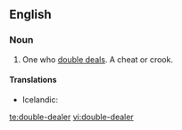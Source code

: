 ==English==

===Noun===
{{en-noun}}

# One who [[double deal]]s. A cheat or crook.

====Translations====

{{trans-top|one who double deals}}
* Icelandic: {{t|is|tvöfaldur í roðinu|m}}
{{trans-mid}}
{{trans-bottom}}

[[te:double-dealer]]
[[vi:double-dealer]]